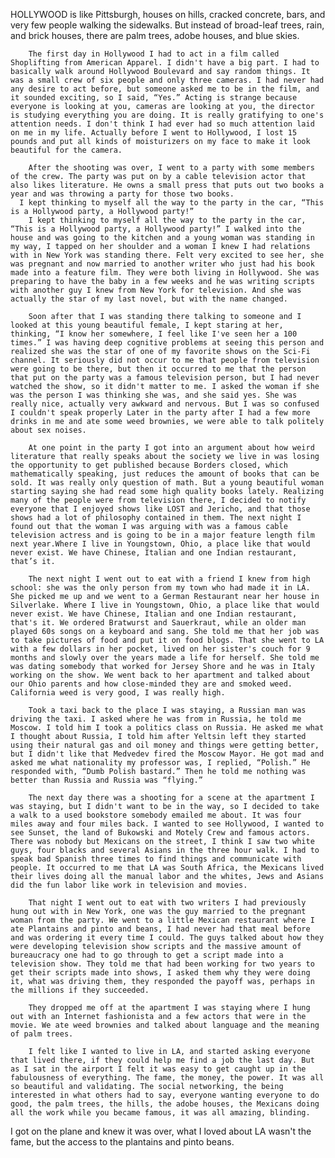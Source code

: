 


HOLLYWOOD is like Pittsburgh, houses on hills, cracked concrete, bars, and very few people walking the sidewalks. But instead of broad-leaf trees, rain, and brick houses, there are palm trees, adobe houses, and blue skies.

        The first day in Hollywood I had to act in a film called Shoplifting from American Apparel. I didn't have a big part. I had to basically walk around Hollywood Boulevard and say random things. It was a small crew of six people and only three cameras. I had never had any desire to act before, but someone asked me to be in the film, and it sounded exciting, so I said, “Yes.” Acting is strange because everyone is looking at you, cameras are looking at you, the director is studying everything you are doing. It is really gratifying to one's attention needs. I don't think I had ever had so much attention laid on me in my life. Actually before I went to Hollywood, I lost 15 pounds and put all kinds of moisturizers on my face to make it look beautiful for the camera.

        After the shooting was over, I went to a party with some members of the crew. The party was put on by a cable television actor that also likes literature. He owns a small press that puts out two books a year and was throwing a party for those two books.
      I kept thinking to myself all the way to the party in the car, “This is a Hollywood party, a Hollywood party!”
        I kept thinking to myself all the way to the party in the car, “This is a Hollywood party, a Hollywood party!” I walked into the house and was going to the kitchen and a young woman was standing in my way, I tapped on her shoulder and a woman I knew I had relations with in New York was standing there. Felt very excited to see her, she was pregnant and now married to another writer who just had his book made into a feature film. They were both living in Hollywood. She was preparing to have the baby in a few weeks and he was writing scripts with another guy I knew from New York for television. And she was actually the star of my last novel, but with the name changed.

        Soon after that I was standing there talking to someone and I looked at this young beautiful female, I kept staring at her, thinking, “I know her somewhere, I feel like I've seen her a 100 times.” I was having deep cognitive problems at seeing this person and realized she was the star of one of my favorite shows on the Sci-Fi channel. It seriously did not occur to me that people from television were going to be there, but then it occurred to me that the person that put on the party was a famous television person, but I had never watched the show, so it didn't matter to me. I asked the woman if she was the person I was thinking she was, and she said yes. She was really nice, actually very awkward and nervous. But I was so confused I couldn't speak properly Later in the party after I had a few more drinks in me and ate some weed brownies, we were able to talk politely about sex noises.

        At one point in the party I got into an argument about how weird literature that really speaks about the society we live in was losing the opportunity to get published because Borders closed, which mathematically speaking, just reduces the amount of books that can be sold. It was really only question of math. But a young beautiful woman starting saying she had read some high quality books lately. Realizing many of the people were from television there, I decided to notify everyone that I enjoyed shows like LOST and Jericho, and that those shows had a lot of philosophy contained in them. The next night I found out that the woman I was arguing with was a famous cable television actress and is going to be in a major feature length film next year.Where I live in Youngstown, Ohio, a place like that would never exist. We have Chinese, Italian and one Indian restaurant, that’s it. 

        The next night I went out to eat with a friend I knew from high school: she was the only person from my town who had made it in LA. She picked me up and we went to a German Restaurant near her house in Silverlake. Where I live in Youngstown, Ohio, a place like that would never exist. We have Chinese, Italian and one Indian restaurant, that's it. We ordered Bratwurst and Sauerkraut, while an older man played 60s songs on a keyboard and sang. She told me that her job was to take pictures of food and put it on food blogs. That she went to LA with a few dollars in her pocket, lived on her sister's couch for 9 months and slowly over the years made a life for herself. She told me was dating somebody that worked for Jersey Shore and he was in Italy working on the show. We went back to her apartment and talked about our Ohio parents and how close-minded they are and smoked weed. California weed is very good, I was really high.

        Took a taxi back to the place I was staying, a Russian man was driving the taxi. I asked where he was from in Russia, he told me Moscow. I told him I took a politics class on Russia. He asked me what I thought about Russia, I told him after Yeltsin left they started using their natural gas and oil money and things were getting better, but I didn't like that Medvedev fired the Moscow Mayor. He got mad and asked me what nationality my professor was, I replied, “Polish.” He responded with, “Dumb Polish bastard.” Then he told me nothing was better than Russia and Russia was “flying.”

        The next day there was a shooting for a scene at the apartment I was staying, but I didn't want to be in the way, so I decided to take a walk to a used bookstore somebody emailed me about. It was four miles away and four miles back. I wanted to see Hollywood, I wanted to see Sunset, the land of Bukowski and Motely Crew and famous actors. There was nobody but Mexicans on the street, I think I saw two white guys, four blacks and several Asians in the three hour walk. I had to speak bad Spanish three times to find things and communicate with people. It occurred to me that LA was South Africa, the Mexicans lived their lives doing all the manual labor and the whites, Jews and Asians did the fun labor like work in television and movies.

        That night I went out to eat with two writers I had previously hung out with in New York, one was the guy married to the pregnant woman from the party. We went to a little Mexican restaurant where I ate Plantains and pinto and beans, I had never had that meal before and was ordering it every time I could. The guys talked about how they were developing television show scripts and the massive amount of bureaucracy one had to go through to get a script made into a television show. They told me that had been working for two years to get their scripts made into shows, I asked them why they were doing it, what was driving them, they responded the payoff was, perhaps in the millions if they succeeded.

        They dropped me off at the apartment I was staying where I hung out with an Internet fashionista and a few actors that were in the movie. We ate weed brownies and talked about language and the meaning of palm trees.

        I felt like I wanted to live in LA, and started asking everyone that lived there, if they could help me find a job the last day. But as I sat in the airport I felt it was easy to get caught up in the fabulousness of everything. The fame, the money, the power. It was all so beautiful and validating. The social networking, the being interested in what others had to say, everyone wanting everyone to do good, the palm trees, the hills, the adobe houses, the Mexicans doing all the work while you became famous, it was all amazing, blinding.

I got on the plane and knew it was over, what I loved about LA wasn't the fame, but the access to the plantains and pinto beans. 
